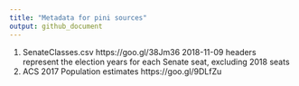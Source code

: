 ```yaml
---
title: "Metadata for pini sources"
output: github_document
---
```


1. SenateClasses.csv https://goo.gl/38Jm36 2018-11-09 headers represent the election years for each Senate seat, excluding 2018 seats
2. ACS 2017 Population estimates https://goo.gl/9DLfZu
